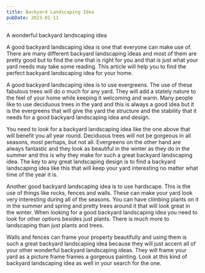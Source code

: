 ```yaml
---
title: Backyard Landscaping Idea
pubDate: 2023-01-11
---
```


A wonderful backyard landscaping idea

A good backyard landscaping idea is one that everyone can make use of. There are many different backyard landscaping ideas and most of them are pretty good but to find the one that is right for you and that is just what your yard needs may take some reading. This article will help you to find the perfect backyard landscaping idea for your home.

A good backyard landscaping idea is to use evergreens. The use of these fabulous trees will do o much for any yard. They will add a stately nature to the feel of your home while keeping it welcoming and warm. Many people like to use deciduous trees in the yard and this is always a good idea but it is the evergreens that will give the yard the structure and the stability that it needs for a good backyard landscaping idea and design.

You need to look for a backyard landscaping idea like the one above that will benefit you all year round. Deciduous trees will not be gorgeous in all seasons, most perhaps, but not all. Evergreens on the other hand are always fantastic and they look as beautiful in the winter as they do in the summer and this is why they make for such a great backyard landscaping idea. The key to any great landscaping design is to find a backyard landscaping idea like this that will keep your yard interesting no matter what time of the year it is.

Another good backyard landscaping idea is to use hardscape. This is the use of things like rocks, fences and walls. These can make your yard look very interesting during all of the seasons. You can have climbing plants on it in the summer and spring and pretty trees around it that will look great in the winter. When looking for a good backyard landscaping idea you need to look for other options besides just plants. There is much more to landscaping than just plants and trees.

Walls and fences can frame your property beautifully and using them is such a great backyard landscaping idea because they will just accent all of your other wonderful backyard landscaping ideas. They will frame your yard as a picture frame frames a gorgeous painting. Look at this kind of backyard landscaping idea as well in your search for the one.